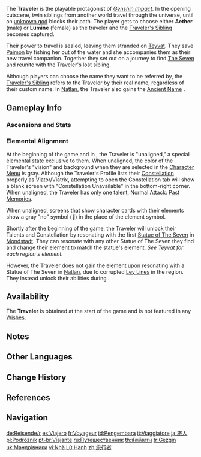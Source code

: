 {{CharacterTabs}}
{{Redirect|Aether|Lumine|non-Traveler versions|Traveler's Sibling}}
{{Character Infobox
|image            = <gallery>
Traveler Male Card.png|Card (Aether)
Traveler Female Card.png|Card (Lumine)
Character Aether Game Unaligned.png|In-Game (Aether)
Character Lumine Game Unaligned.png|In-Game (Lumine)
</gallery>

<!--Playable Character Information-->
|type             = Playable
|quality          = 5
|weapon           = Sword
|name             = Traveler
|realname         = {{MC|Aether|Lumine}}<ref>{{Ref/Quest|World-Order Narration|quote='''{{Traveler's Sibling}}:''' ...{{MC|Aether|Lumine}}?<br>'''{{MC|Aether|Lumine}}:''' You're the only one in this world who calls me that.}}</ref>
|element          = None
|sibling          = Traveler's Sibling

<!--Character Information-->
|constellation    = [[Viator]] (Male)<br>[[Viatrix]] (Female)
|birthday         = Player's Choice
|affiliation      = —
|obtainType       = Non-Wish

|releaseDate      = 2020-09-28

<!--Titles-->
|title            = Outlander

<!--Voice Actors-->
|voiceEN          = Aether: [[imdb:nm6450743|Zach Aguilar]]<ref name="Traveler EN/JP-VA">Twitter: [https://twitter.com/GenshinImpact/status/1328533316509818880 EN & JP VA Announcement] ([https://web.archive.org/web/20220816163117/https://twitter.com/GenshinImpact/status/1328533316509818880 Archived])</ref><br>Lumine: [[imdb:nm8777940|Sarah Miller-Crews]]<ref name="Traveler EN/JP-VA"/>
|voiceCN          = Aether: [https://zh.moegirl.org.cn/鹿喑 Luyin ({{zh|鹿喑}})]<ref name="Traveler CN-VA">Bilibili: [https://www.bilibili.com/video/BV16A411Y7Vy Mond Party ({{zh|蒙德茶会}})]</ref><br>Lumine: [https://zh.moegirl.org.cn/宴宁 Yanning ({{zh|宴宁}})]<ref name="Traveler CN-VA"/>
|voiceJP          = Aether: {{w|Shun Horie|Horie Shun ({{ja|堀江瞬}})}}<ref name="Traveler EN/JP-VA"/><br>Lumine: {{w|Aoi Yūki|Yuuki Aoi ({{ja|悠木碧}})}}<ref name="Traveler EN/JP-VA"/>
|voiceKR          = Aether: {{w|ko:이경태 (성우)|Lee Kyung-tae ({{ko|이경태}})}}<ref name="Traveler KR-VA">Twitter: [https://twitter.com/genshinimpactkr/status/1328533617379659776 KR VA Announcement] ([https://web.archive.org/web/20220816064720/https://twitter.com/genshinimpactkr/status/1328533617379659776 Archived])</ref><br>Lumine: {{w|ko:이새아|Lee Sae-a ({{ko|이새아}})}}<ref name="Traveler KR-VA"/>
}}
The '''Traveler''' is the playable protagonist of ''[[Genshin Impact]]''. In the opening cutscene, twin siblings from another world travel through the universe, until an [[Unknown God|unknown god]] blocks their path. The player gets to choose either '''Aether''' (male) or '''Lumine''' (female) as the traveler and the [[Traveler's Sibling]] becomes captured.

Their power to travel is sealed, leaving them stranded on [[Teyvat]]. They save [[Paimon]] by fishing her out of the water and she accompanies them as their new travel companion. Together they set out on a journey to find [[The Seven]] and reunite with the Traveler's lost sibling.

Although players can choose the name they want to be referred by, the [[Traveler's Sibling]] refers to the Traveler by their real name, regardless of their custom name. In [[Natlan]], the Traveler also gains the [[Ancient Name]] {{Ancient Name|TMN|'''Tumaini'''|bearer=1}}.

==Gameplay Info==
===Ascensions and Stats===
{{Character Ascensions and Stats}}

===Elemental Alignment===
At the beginning of the game and in {{Quest|The Crux Clash (Quest)|showType=0}}, the Traveler is "unaligned," a special elemental state exclusive to them. When unaligned, the color of the Traveler's "vision" and background when they are selected in the [[Character Menu]] is gray. Although the Traveler's Profile lists their [[Constellation]] properly as Viator/Viatrix, attempting to open the Constellation tab will show a blank screen with "Constellation Unavailable" in the bottom-right corner. When unaligned, the Traveler has only one talent, Normal Attack: [[Past Memories]].

When unaligned, screens that show character cards with their elements show a gray "no" symbol (🚫︎) in the place of the element symbol.

Shortly after the beginning of the game, the Traveler will unlock their {{Anemo}} Talents and Constellation by resonating with the first [[Statue of The Seven]] in [[Mondstadt]]. They can resonate with any other Statue of The Seven they find and change their element to match the statue's element. ''See [[Teyvat]] for each region's element.''

However, the Traveler does not gain the {{Pyro}} element upon resonating with a Statue of The Seven in [[Natlan]], due to corrupted [[Ley Line]]s in the region. They instead unlock their abilities during {{Quest|Where All Hopes Lie|showType=0}}.

{{Traveler Talents and Constellations}}

==Availability==
The '''Traveler''' is obtained at the start of the game and is not featured in any [[Wishes]].

==Notes==
{{Reflist|note=1}}

==Other Languages==
{{Other Languages
|1_en      = Traveler
|1_zhs     = 旅行者
|1_zhs_rm  = Lǚxíngzhě
|1_zht     = 旅行者
|1_zht_rm  = Lǚxíngzhě
|1_zh_tl   = Traveler
|1_ja      = 旅人
|1_ja_rm   = Tabibito
|1_ja_tl   = Traveler
|1_ko      = {{tt|여행자|旅行者}}
|1_ko_tl   = Traveler
|1_es      = {{MC|Viajero|Viajera}}
|1_es_tl   = Traveler {{MC|mf=1}}
|1_fr      = {{MC|Voyageur|Voyageuse}}
|1_fr_tl   = Traveler {{MC|mf=1}}
|1_ru      = {{MC|Путешественник|Путешественница}}
|1_ru_tl   = Traveler {{MC|mf=1}}
|1_th      = นักเดินทาง
|1_th_rm   = Nak doen thang
|1_th_tl   = Traveler
|1_vi      = Nhà {{tt|Lữ Hành|旅行}}
|1_vi_tl   = Traveler
|1_de      = {{MC|Reisender|Reisende}}
|1_de_tl   = Traveler {{MC|mf=1}}
|1_id      = Pengembara
|1_id_tl   = Traveler
|1_pt      = Viajante
|1_pt_tl   = Traveler
|1_tr      = Gezgin
|1_tr_tl   = Traveler
|1_it      = {{MC|Viaggiatore|Viaggiatrice}}
|1_it_tl   = Traveler {{MC|mf=1}}

|2_en      = Aether
|2_zhs     = 空
|2_zhs_rm  = Kōng
|2_zht     = 空
|2_zht_rm  = Kōng
|2_zh_tl   = Sky
|2_ja      = 空
|2_ja_rm   = Sora
|2_ja_tl   = Sky
|2_ko      = 아이테르
|2_ko_tl   = Aether
|2_ko_note = Aether calls Lumine {{ko|{{tt|형|熒}}|rm=Hyeong}} in the [[Wanderer's Trail|opening cutscene]], based on the Chinese name. By extension, Aether's name would be {{ko|{{tt|공|空}}|rm=Gong}}. However, in all later quests (e.g., ''[[A Soul Set Apart]]''), their names have been localized as {{ko|아이테르|rm=Aitereu}} and {{ko|루미네|rm=Rumine}}.
|2_es      = Éter
|2_es_tl   = Aether
|2_fr      = Aether
|2_ru      = Итэр
|2_ru_tl   = Aether
|2_th      = Aether
|2_vi      = Aether
|2_de      = Aether
|2_id      = Aether
|2_pt      = Aether
|2_tr      = Aether
|2_it      = Aether

|3_en      = Lumine
|3_zhs     = 荧
|3_zhs_rm  = Yíng
|3_zht     = 熒
|3_zht_rm  = Yíng
|3_zh_tl   = Glow
|3_ja      = 蛍
|3_ja_rm   = Hotaru
|3_ja_tl   = Firefly
|3_ko      = 루미네
|3_ko_tl   = Lumine
|3_ko_noteName = 2_ko
|3_es      = Lumina
|3_es_tl   = Lumine
|3_fr      = Lumine
|3_ru      = Люмин
|3_ru_tl   = Lumine
|3_th      = Lumine
|3_vi      = Lumine
|3_de      = Lumine
|3_id      = Lumine
|3_pt      = Lumine
|3_tr      = Lumine
|3_it      = Lumine
}}

==Change History==
{{Change History|1.0}}

==References==
{{Reflist|2}}

==Navigation==
{{Traveler Navbox|state=collapsed}}
{{Character Navbox}}

[[de:Reisende/r]]
[[es:Viajero]]
[[fr:Voyageur]]
[[id:Pengembara]]
[[it:Viaggiatore]]
[[ja:旅人]]
[[pl:Podróżnik]]
[[pt-br:Viajante]]
[[ru:Путешественник]]
[[th:นักเดินทาง]]
[[tr:Gezgin]]
[[uk:Мандрівники]]
[[vi:Nhà Lữ Hành]]
[[zh:旅行者]]